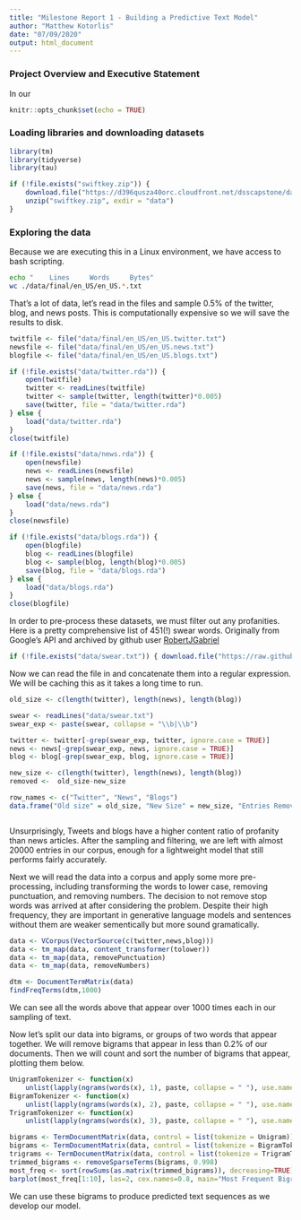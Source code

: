 ```yaml
---
title: "Milestone Report 1 - Building a Predictive Text Model"
author: "Matthew Kotorlis"
date: "07/09/2020"
output: html_document
---
```


### Project Overview and Executive Statement

In our

```r
knitr::opts_chunk$set(echo = TRUE)
```

### Loading libraries and downloading datasets

```r
library(tm)
library(tidyverse)
library(tau)
```

```r
if (!file.exists("swiftkey.zip")) {
    download.file("https://d396qusza40orc.cloudfront.net/dsscapstone/dataset/Coursera-SwiftKey.zip", destfile = "swiftkey.zip")
    unzip("swiftkey.zip", exdir = "data") 
}
```

### Exploring the data

Because we are executing this in a Linux environment, we have access to bash scripting.
```bash
echo "    Lines     Words     Bytes"
wc ./data/final/en_US/en_US.*.txt
```
That's a lot of data, let's read in the files and sample 0.5% of the twitter, blog, and news posts. This is computationally expensive so we will save the results to disk.

```r
twitfile <- file("data/final/en_US/en_US.twitter.txt")
newsfile <- file("data/final/en_US/en_US.news.txt")
blogfile <- file("data/final/en_US/en_US.blogs.txt")

if (!file.exists("data/twitter.rda")) {
    open(twitfile)
    twitter <- readLines(twitfile)
    twitter <- sample(twitter, length(twitter)*0.005)
    save(twitter, file = "data/twitter.rda")
} else {
    load("data/twitter.rda")
}
close(twitfile)

if (!file.exists("data/news.rda")) {
    open(newsfile)
    news <- readLines(newsfile)
    news <- sample(news, length(news)*0.005)
    save(news, file = "data/news.rda")
} else {
    load("data/news.rda")
}
close(newsfile)

if (!file.exists("data/blogs.rda")) {
    open(blogfile)
    blog <- readLines(blogfile)
    blog <- sample(blog, length(blog)*0.005)
    save(blog, file = "data/blogs.rda")
} else {
    load("data/blogs.rda")
}
close(blogfile)

```


In order to pre-process these datasets, we must filter out any profanities. Here is a pretty comprehensive list of 451(!) swear words. Originally from Google's API and archived by github user [RobertJGabriel](https://github.com/RobertJGabriel/Google-profanity-words)

```r
if (!file.exists("data/swear.txt")) { download.file("https://raw.githubusercontent.com/RobertJGabriel/Google-profanity-words/master/list.txt", destfile="data/swear.txt") }
```

Now we can read the file in and concatenate them into a regular expression. We will be caching this as it takes a long time to run.

```r
old_size <- c(length(twitter), length(news), length(blog))

swear <- readLines("data/swear.txt")
swear_exp <- paste(swear, collapse = "\\b|\\b")

twitter <- twitter[-grep(swear_exp, twitter, ignore.case = TRUE)]
news <- news[-grep(swear_exp, news, ignore.case = TRUE)]
blog <- blog[-grep(swear_exp, blog, ignore.case = TRUE)]

```

```r
new_size <- c(length(twitter), length(news), length(blog))
removed <-  old_size-new_size

row_names <- c("Twitter", "News", "Blogs")
data.frame("Old size" = old_size, "New Size" = new_size, "Entries Removed" = removed, "Percent Removed"=paste(round(removed/old_size,4), "%", sep = ""), row.names = row_names)
```

```r

```

Unsurprisingly, Tweets and blogs have a higher content ratio of profanity than news articles. After the sampling and filtering, we are left with almost 20000 entries in our corpus, enough for a lightweight model that still performs fairly accurately.

Next we will read the data into a corpus and apply some more pre-processing, including transforming the words to lower case, removing punctuation, and removing numbers. The decision to not remove stop words was arrived at after considering the problem. Despite their high frequency, they are important in generative language models and sentences without them are weaker sementically but more sound gramatically.
```r

data <- VCorpus(VectorSource(c(twitter,news,blog)))
data <- tm_map(data, content_transformer(tolower))
data <- tm_map(data, removePunctuation)
data <- tm_map(data, removeNumbers)

```

```r
dtm <- DocumentTermMatrix(data)
findFreqTerms(dtm,1000)
```
We can see all the words above that appear over 1000 times each in our sampling of text.

Now let's split our data into bigrams, or groups of two words that appear together. We will remove bigrams that appear in less than 0.2% of our documents. Then we will count and sort the number of bigrams that appear, plotting them below.
```r
UnigramTokenizer <- function(x) 
    unlist(lapply(ngrams(words(x), 1), paste, collapse = " "), use.names = FALSE)
BigramTokenizer <- function(x) 
    unlist(lapply(ngrams(words(x), 2), paste, collapse = " "), use.names = FALSE)
TrigramTokenizer <- function(x) 
    unlist(lapply(ngrams(words(x), 3), paste, collapse = " "), use.names = FALSE)

bigrams <- TermDocumentMatrix(data, control = list(tokenize = Unigram))
bigrams <- TermDocumentMatrix(data, control = list(tokenize = BigramTokenizer))
trigrams <- TermDocumentMatrix(data, control = list(tokenize = TrigramTokenizer))
trimmed_bigrams <- removeSparseTerms(bigrams, 0.998)
most_freq <- sort(rowSums(as.matrix(trimmed_bigrams)), decreasing=TRUE)
barplot(most_freq[1:10], las=2, cex.names=0.8, main="Most Frequent Bigrams", col="springgreen1")
```

We can use these bigrams to produce predicted text sequences as we develop our model.
